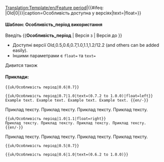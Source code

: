 <noinclude>[[Translation:Template/en/Feature period]]</noinclude><includeonly>{{en/VersionBox|{{#ifeq: {{{1|}}}|Old|0|{{{1|}}}}}|{{#ifeq: {{{2|}}}|Old|0|{{{2|}}}}}|caption=Особливість доступна у версіях|text={{{text|}}}|float={{{float|}}}}}</includeonly><noinclude>

====Шаблон: Особливість_період використання====
Введіть <nowiki>{{</nowiki>'''Особливість_період'''<nowiki> | Версія з | Версія до }}</nowiki>
* Доступні версії Old,0.5,0.6,0.7,1.0,1.1,1.2/12.2 (and others can be added easily).
* Іншими параметрами є <code>float=</code> та <code>text=</code>
Дивится також {{en/S|uk/Особливість}}

====Приклади:====
<pre>{{uk/Особливість період|0.6|0.7}}</pre>
{{uk/Особливість період|0.6|0.7}}
<pre>{{uk/Особливість період|0.7|1.0|text=(0.7.2 to 1.0.0)|float=left}}
Example text. Example text. Example text. Example text. {{en/-}}</pre>
{{uk/Особливість період|0.7|1.0|text=(0.7.2 to 1.0.0)|float=left}}
Приклад тексту. Приклад тексту. Приклад тексту. Приклад тексту.{{en/-}}
<pre>{{uk/Особливість період|1.0|1.1|float=right}}
Приклад тексту. Приклад тексту. Приклад тексту. Приклад тексту.{{en/-}}</pre>
{{uk/Особливість період|1.0|1.1|float=right}}
Приклад тексту. Приклад тексту. Приклад тексту. Приклад тексту.{{en/-}}
<pre>{{uk/Особливість період|0.5|0.7}}</pre>
{{uk/Особливість період|0.5|0.7}}
<pre>{{uk/Особливість період|0.6|1.0|text=(0.6.2 to 1.0.0)}}</pre>
{{uk/Особливість період|0.6|1.0|text=(0.6.2 to 1.0.0)}}



</noinclude>